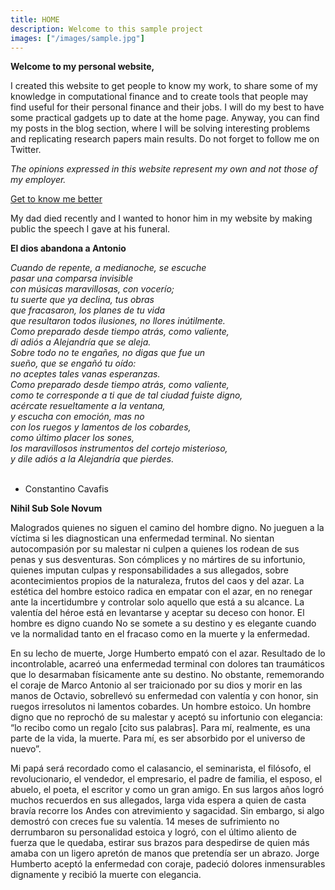 ```yaml
---
title: HOME
description: Welcome to this sample project
images: ["/images/sample.jpg"]
---
```


**Welcome to my personal website,**

I created this website to get people to know my work, to share some of my knowledge in computational finance and to create tools that people may find useful for their personal finance and their jobs. I will do my best to have some practical gadgets up to date at the home page. Anyway, you can find my posts in the blog section, where I will be solving interesting problems and replicating research papers main results. Do not forget to follow me on Twitter.

*The opinions expressed in this website represent my own and not those of my employer.* 

[Get to know me better](/resume "Get to know me better")

My dad died recently and I wanted to honor him in my website by making public the speech I gave at his funeral. 

**El dios abandona a Antonio**

*Cuando de repente, a medianoche, se escuche*<br/>
*pasar una comparsa invisible*<br/>
*con músicas maravillosas, con vocerío;*<br/>
*tu suerte que ya declina, tus obras*<br/>
*que fracasaron, los planes de tu vida*<br/>
*que resultaron todos ilusiones, no llores inútilmente.*<br/>
*Como preparado desde tiempo atrás, como valiente,*<br/>
*di adiós a Alejandría que se aleja.*<br/>
*Sobre todo no te engañes, no digas que fue un*<br/>
*sueño, que se engañó tu oído:*<br/>
*no aceptes tales vanas esperanzas.*<br/>
*Como preparado desde tiempo atrás, como valiente,*<br/>
*como te corresponde a ti que de tal ciudad fuiste digno,*<br/>
*acércate resueltamente a la ventana,*<br/>
*y escucha con emoción, mas no*<br/>
*con los ruegos y lamentos de los cobardes,*<br/>
*como último placer los sones,*<br/>
*los maravillosos instrumentos del cortejo misterioso,*<br/>
*y dile adiós a la Alejandría que pierdes.*<br/>
<br/>

-	Constantino Cavafis

**Nihil Sub Sole Novum**

Malogrados quienes no siguen el camino del hombre digno. No jueguen a la víctima si les diagnostican una enfermedad terminal. No sientan autocompasión por su malestar ni culpen a quienes los rodean de sus penas y sus desventuras. Son cómplices y no mártires de su infortunio, quienes imputan culpas y responsabilidades a sus allegados, sobre acontecimientos propios de la naturaleza, frutos del caos y del azar. La estética del hombre estoico radica en empatar con el azar, en no renegar ante la incertidumbre y controlar solo aquello que está a su alcance. La valentía del héroe está en levantarse y aceptar su deceso con honor. El hombre es digno cuando No se somete a su destino y es elegante cuando ve la normalidad tanto en el fracaso como en la muerte y la enfermedad. 

En su lecho de muerte, Jorge Humberto empató con el azar. Resultado de lo incontrolable, acarreó una enfermedad terminal con dolores tan traumáticos que lo desarmaban físicamente ante su destino. No obstante, rememorando el coraje de Marco Antonio al ser traicionado por su dios y morir en las manos de Octavio, sobrellevó su enfermedad con valentía y con honor, sin ruegos irresolutos ni lamentos cobardes. Un hombre estoico. Un hombre digno que no reprochó de su malestar y aceptó su infortunio con elegancia: “lo recibo como un regalo [cito sus palabras]. Para mí, realmente, es una parte de la vida, la muerte. Para mí, es ser absorbido por el universo de nuevo”.

Mi papá será recordado como el calasancio, el seminarista, el filósofo, el revolucionario, el vendedor, el empresario, el padre de familia, el esposo, el abuelo, el poeta, el escritor y como un gran amigo. En sus largos años logró muchos recuerdos en sus allegados, larga vida espera a quien de casta bravía recorre los Andes con atrevimiento y sagacidad. Sin embargo, si algo demostró con creces fue su valentía. 14 meses de sufrimiento no derrumbaron su personalidad estoica y logró, con el último aliento de fuerza que le quedaba, estirar sus brazos para despedirse de quien más amaba con un ligero apretón de manos que pretendía ser un abrazo. Jorge Humberto aceptó la enfermedad con coraje, padeció dolores inmensurables dignamente y recibió la muerte con elegancia.

